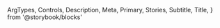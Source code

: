   ArgTypes,
  Controls,
  Description,
  Meta,
  Primary,
  Stories,
  Subtitle,
  Title,
} from '@storybook/blocks'


<Meta of={PaperStories} />

<Title />

<Subtitle />

<Description />

---

## Props

On top of all the props, attributes and event handler you can set on a
`<div />` element, component accepts the following props:

<ArgTypes />

<Stories includePrimary={false} title="Papers" />

## Playground

<Primary />

<Controls />
